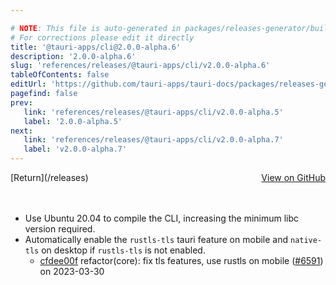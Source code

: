 ```yaml
---

# NOTE: This file is auto-generated in packages/releases-generator/build.ts
# For corrections please edit it directly
title: '@tauri-apps/cli@2.0.0-alpha.6'
description: '2.0.0-alpha.6'
slug: 'references/releases/@tauri-apps/cli/v2.0.0-alpha.6'
tableOfContents: false
editUrl: 'https://github.com/tauri-apps/tauri-docs/packages/releases-generator/build.ts'
pagefind: false
prev:
   link: 'references/releases/@tauri-apps/cli/v2.0.0-alpha.5'
   label: '2.0.0-alpha.5'
next:
   link: 'references/releases/@tauri-apps/cli/v2.0.0-alpha.7'
   label: 'v2.0.0-alpha.7'
---
```


<div style="margin-bottom:3rem; display: flex; justify-content: space-between; align-items: center"><span>[Return](/releases)</span><span><a href="https://github.com/tauri-apps/tauri/releases/tag/@tauri-apps/cli-v2.0.0-alpha.6">View on GitHub</a></span></div>

- Use Ubuntu 20.04 to compile the CLI, increasing the minimum libc version required.
- Automatically enable the `rustls-tls` tauri feature on mobile and `native-tls` on desktop if `rustls-tls` is not enabled.
  - [cfdee00f](https://www.github.com/tauri-apps/tauri/commit/cfdee00f2b1455a9719bc44823fdaeabbe4c1cb2) refactor(core): fix tls features, use rustls on mobile ([#6591](https://www.github.com/tauri-apps/tauri/pull/6591)) on 2023-03-30

